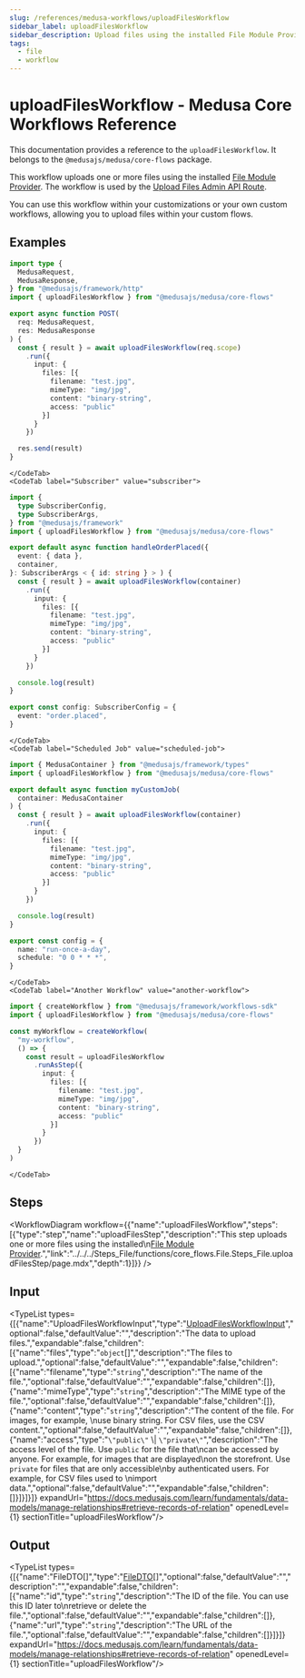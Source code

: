 ```yaml
---
slug: /references/medusa-workflows/uploadFilesWorkflow
sidebar_label: uploadFilesWorkflow
sidebar_description: Upload files using the installed File Module Provider.
tags:
  - file
  - workflow
---
```



# uploadFilesWorkflow - Medusa Core Workflows Reference

This documentation provides a reference to the `uploadFilesWorkflow`. It belongs to the `@medusajs/medusa/core-flows` package.

This workflow uploads one or more files using the installed 
[File Module Provider](https://docs.medusajs.com/resources/infrastructure-modules/file). The workflow is used by the
[Upload Files Admin API Route](https://docs.medusajs.com/api/admin#uploads\_postuploads).

You can use this workflow within your customizations or your own custom workflows, allowing you to
upload files within your custom flows.

<SourceCodeLink link="https://github.com/medusajs/medusa/blob/9069e9279ee230384cf09c553f60ab6caa0e7012/packages/core/core-flows/src/file/workflows/upload-files.ts#L72" />

## Examples

<CodeTabs group="workflow-exection">
    <CodeTab label="API Route" value="api-route">
    
```ts title="src/api/workflow/route.ts"
import type {
  MedusaRequest,
  MedusaResponse,
} from "@medusajs/framework/http"
import { uploadFilesWorkflow } from "@medusajs/medusa/core-flows"

export async function POST(
  req: MedusaRequest,
  res: MedusaResponse
) {
  const { result } = await uploadFilesWorkflow(req.scope)
    .run({
      input: {
        files: [{
          filename: "test.jpg",
          mimeType: "img/jpg",
          content: "binary-string",
          access: "public"
        }]
      }
    })

  res.send(result)
}
```

    </CodeTab>
    <CodeTab label="Subscriber" value="subscriber">
    
```ts title="src/subscribers/order-placed.ts"
import {
  type SubscriberConfig,
  type SubscriberArgs,
} from "@medusajs/framework"
import { uploadFilesWorkflow } from "@medusajs/medusa/core-flows"

export default async function handleOrderPlaced({
  event: { data },
  container,
}: SubscriberArgs < { id: string } > ) {
  const { result } = await uploadFilesWorkflow(container)
    .run({
      input: {
        files: [{
          filename: "test.jpg",
          mimeType: "img/jpg",
          content: "binary-string",
          access: "public"
        }]
      }
    })

  console.log(result)
}

export const config: SubscriberConfig = {
  event: "order.placed",
}
```

    </CodeTab>
    <CodeTab label="Scheduled Job" value="scheduled-job">
    
```ts title="src/jobs/message-daily.ts"
import { MedusaContainer } from "@medusajs/framework/types"
import { uploadFilesWorkflow } from "@medusajs/medusa/core-flows"

export default async function myCustomJob(
  container: MedusaContainer
) {
  const { result } = await uploadFilesWorkflow(container)
    .run({
      input: {
        files: [{
          filename: "test.jpg",
          mimeType: "img/jpg",
          content: "binary-string",
          access: "public"
        }]
      }
    })

  console.log(result)
}

export const config = {
  name: "run-once-a-day",
  schedule: "0 0 * * *",
}
```

    </CodeTab>
    <CodeTab label="Another Workflow" value="another-workflow">
    
```ts title="src/workflows/my-workflow.ts"
import { createWorkflow } from "@medusajs/framework/workflows-sdk"
import { uploadFilesWorkflow } from "@medusajs/medusa/core-flows"

const myWorkflow = createWorkflow(
  "my-workflow",
  () => {
    const result = uploadFilesWorkflow
      .runAsStep({
        input: {
          files: [{
            filename: "test.jpg",
            mimeType: "img/jpg",
            content: "binary-string",
            access: "public"
          }]
        }
      })
  }
)
```

    </CodeTab>
  </CodeTabs>

## Steps

<WorkflowDiagram workflow={{"name":"uploadFilesWorkflow","steps":[{"type":"step","name":"uploadFilesStep","description":"This step uploads one or more files using the installed\n[File Module Provider](https://docs.medusajs.com/resources/infrastructure-modules/file).","link":"../../../Steps_File/functions/core_flows.File.Steps_File.uploadFilesStep/page.mdx","depth":1}]}} />

## Input

<TypeList types={[{"name":"UploadFilesWorkflowInput","type":"[UploadFilesWorkflowInput](../../../../types/core_flows.UploadFilesWorkflowInput/page.mdx)","optional":false,"defaultValue":"","description":"The data to upload files.","expandable":false,"children":[{"name":"files","type":"`object`[]","description":"The files to upload.","optional":false,"defaultValue":"","expandable":false,"children":[{"name":"filename","type":"`string`","description":"The name of the file.","optional":false,"defaultValue":"","expandable":false,"children":[]},{"name":"mimeType","type":"`string`","description":"The MIME type of the file.","optional":false,"defaultValue":"","expandable":false,"children":[]},{"name":"content","type":"`string`","description":"The content of the file. For images, for example, \nuse binary string. For CSV files, use the CSV content.","optional":false,"defaultValue":"","expandable":false,"children":[]},{"name":"access","type":"`\"public\"` \\| `\"private\"`","description":"The access level of the file. Use `public` for the file that\ncan be accessed by anyone. For example, for images that are displayed\non the storefront. Use `private` for files that are only accessible\nby authenticated users. For example, for CSV files used to \nimport data.","optional":false,"defaultValue":"","expandable":false,"children":[]}]}]}]} expandUrl="https://docs.medusajs.com/learn/fundamentals/data-models/manage-relationships#retrieve-records-of-relation" openedLevel={1} sectionTitle="uploadFilesWorkflow"/>

## Output

<TypeList types={[{"name":"FileDTO[]","type":"[FileDTO](../../../../../types/FileTypes/interfaces/types.FileTypes.FileDTO/page.mdx)[]","optional":false,"defaultValue":"","description":"","expandable":false,"children":[{"name":"id","type":"`string`","description":"The ID of the file. You can use this ID later to\nretrieve or delete the file.","optional":false,"defaultValue":"","expandable":false,"children":[]},{"name":"url","type":"`string`","description":"The URL of the file.","optional":false,"defaultValue":"","expandable":false,"children":[]}]}]} expandUrl="https://docs.medusajs.com/learn/fundamentals/data-models/manage-relationships#retrieve-records-of-relation" openedLevel={1} sectionTitle="uploadFilesWorkflow"/>

